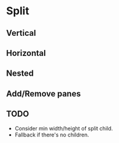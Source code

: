 
# Split

## Vertical

<Vert />

## Horizontal

<Hor />

## Nested

<Nested />

## Add/Remove panes

<AddRemove />

## TODO

- Consider min width/height of split child.
- Fallback if there's no children.
